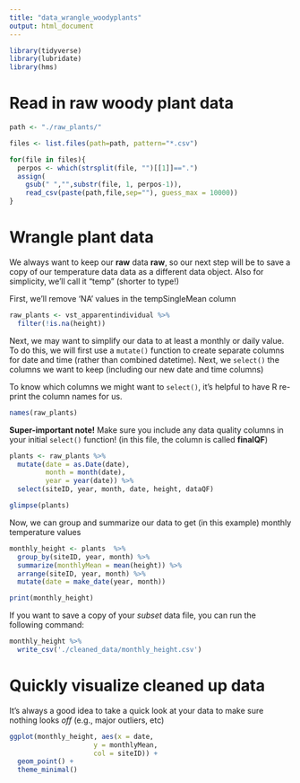 ```yaml
---
title: "data_wrangle_woodyplants"
output: html_document
---
```


```r
library(tidyverse)
library(lubridate)
library(hms)
```

# Read in raw **woody plant** data
```r
path <- "./raw_plants/"

files <- list.files(path=path, pattern="*.csv")

for(file in files){
  perpos <- which(strsplit(file, "")[[1]]==".")
  assign(
    gsub(" ","",substr(file, 1, perpos-1)),
    read_csv(paste(path,file,sep=""), guess_max = 10000))
}
```

# Wrangle plant data
We always want to keep our **raw** data **raw**, so our next step will be to save a copy of our temperature data data as a different data object. Also for simplicity, we'll call it "temp" (shorter to type!)

First, we'll remove 'NA' values in the tempSingleMean column
```r
raw_plants <- vst_apparentindividual %>% 
  filter(!is.na(height))
```

Next, we may want to simplify our data to at least a monthly or daily value. To do this, we will first use a `mutate()` function to create separate columns for date and time (rather than combined datetime). Next, we `select()` the columns we want to keep (including our new date and time columns)

To know which columns we might want to `select()`, it's helpful to have R re-print the column names for us.
```r
names(raw_plants)
```

**Super-important note!** Make sure you include any data quality columns in your initial `select()` function! (in this file, the column is called **finalQF**)

```r
plants <- raw_plants %>% 
  mutate(date = as.Date(date),
         month = month(date),
         year = year(date)) %>% 
  select(siteID, year, month, date, height, dataQF)

glimpse(plants)
```

Now, we can group and summarize our data to get (in this example) monthly temperature values
```r
monthly_height <- plants  %>% 
  group_by(siteID, year, month) %>% 
  summarize(monthlyMean = mean(height)) %>% 
  arrange(siteID, year, month) %>% 
  mutate(date = make_date(year, month))

print(monthly_height)
```

If you want to save a copy of your *subset* data file, you can run the following command:
```r
monthly_height %>% 
  write_csv('./cleaned_data/monthly_height.csv')
```

# Quickly visualize cleaned up data
It's always a good idea to take a quick look at your data to make sure nothing looks *off* (e.g., major outliers, etc)
```r
ggplot(monthly_height, aes(x = date,
                     y = monthlyMean, 
                     col = siteID)) +
  geom_point() +
  theme_minimal()
```

